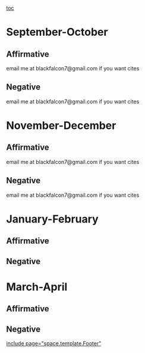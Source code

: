 [[toc]]
=September-October= 
==Affirmative== 
email me at blackfalcon7@gmail.com if you want cites
==Negative== 
email me at blackfalcon7@gmail.com if you want cites
=November-December= 
==Affirmative== 
email me at blackfalcon7@gmail.com if you want cites
==Negative== 
email me at blackfalcon7@gmail.com if you want cites
=January-February= 
==Affirmative== 
==Negative== 

=March-April= 
==Affirmative== 
==Negative== 

[[include page="space.template.Footer"]]